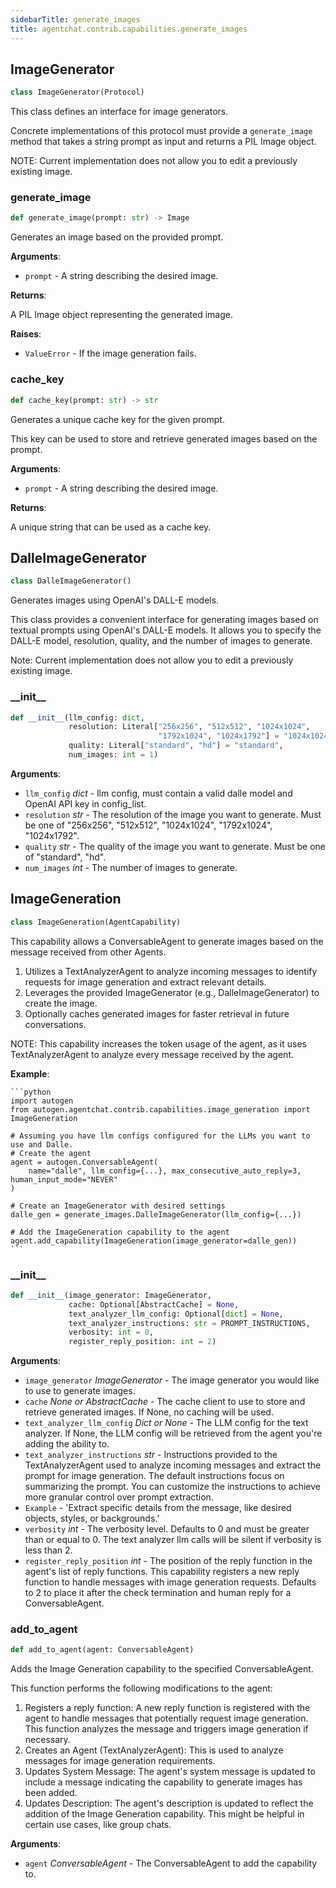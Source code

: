 ```yaml
---
sidebarTitle: generate_images
title: agentchat.contrib.capabilities.generate_images
---
```


## ImageGenerator

```python
class ImageGenerator(Protocol)
```

This class defines an interface for image generators.

Concrete implementations of this protocol must provide a `generate_image` method that takes a string prompt as
input and returns a PIL Image object.

NOTE: Current implementation does not allow you to edit a previously existing image.

### generate\_image

```python
def generate_image(prompt: str) -> Image
```

Generates an image based on the provided prompt.

**Arguments**:

- `prompt` - A string describing the desired image.
  

**Returns**:

  A PIL Image object representing the generated image.
  

**Raises**:

- `ValueError` - If the image generation fails.

### cache\_key

```python
def cache_key(prompt: str) -> str
```

Generates a unique cache key for the given prompt.

This key can be used to store and retrieve generated images based on the prompt.

**Arguments**:

- `prompt` - A string describing the desired image.
  

**Returns**:

  A unique string that can be used as a cache key.

## DalleImageGenerator

```python
class DalleImageGenerator()
```

Generates images using OpenAI's DALL-E models.

This class provides a convenient interface for generating images based on textual prompts using OpenAI's DALL-E
models. It allows you to specify the DALL-E model, resolution, quality, and the number of images to generate.

Note: Current implementation does not allow you to edit a previously existing image.

### \_\_init\_\_

```python
def __init__(llm_config: dict,
             resolution: Literal["256x256", "512x512", "1024x1024",
                                 "1792x1024", "1024x1792"] = "1024x1024",
             quality: Literal["standard", "hd"] = "standard",
             num_images: int = 1)
```

**Arguments**:

- `llm_config` _dict_ - llm config, must contain a valid dalle model and OpenAI API key in config_list.
- `resolution` _str_ - The resolution of the image you want to generate. Must be one of "256x256", "512x512", "1024x1024", "1792x1024", "1024x1792".
- `quality` _str_ - The quality of the image you want to generate. Must be one of "standard", "hd".
- `num_images` _int_ - The number of images to generate.

## ImageGeneration

```python
class ImageGeneration(AgentCapability)
```

This capability allows a ConversableAgent to generate images based on the message received from other Agents.

1. Utilizes a TextAnalyzerAgent to analyze incoming messages to identify requests for image generation and
extract relevant details.
2. Leverages the provided ImageGenerator (e.g., DalleImageGenerator) to create the image.
3. Optionally caches generated images for faster retrieval in future conversations.

NOTE: This capability increases the token usage of the agent, as it uses TextAnalyzerAgent to analyze every
message received by the agent.

**Example**:

    ```python
    import autogen
    from autogen.agentchat.contrib.capabilities.image_generation import ImageGeneration

    # Assuming you have llm configs configured for the LLMs you want to use and Dalle.
    # Create the agent
    agent = autogen.ConversableAgent(
        name="dalle", llm_config={...}, max_consecutive_auto_reply=3, human_input_mode="NEVER"
    )

    # Create an ImageGenerator with desired settings
    dalle_gen = generate_images.DalleImageGenerator(llm_config={...})

    # Add the ImageGeneration capability to the agent
    agent.add_capability(ImageGeneration(image_generator=dalle_gen))
    ```

### \_\_init\_\_

```python
def __init__(image_generator: ImageGenerator,
             cache: Optional[AbstractCache] = None,
             text_analyzer_llm_config: Optional[dict] = None,
             text_analyzer_instructions: str = PROMPT_INSTRUCTIONS,
             verbosity: int = 0,
             register_reply_position: int = 2)
```

**Arguments**:

- `image_generator` _ImageGenerator_ - The image generator you would like to use to generate images.
- `cache` _None or AbstractCache_ - The cache client to use to store and retrieve generated images. If None,
  no caching will be used.
- `text_analyzer_llm_config` _Dict or None_ - The LLM config for the text analyzer. If None, the LLM config will
  be retrieved from the agent you're adding the ability to.
- `text_analyzer_instructions` _str_ - Instructions provided to the TextAnalyzerAgent used to analyze
  incoming messages and extract the prompt for image generation. The default instructions focus on
  summarizing the prompt. You can customize the instructions to achieve more granular control over prompt
  extraction.
- `Example` - 'Extract specific details from the message, like desired objects, styles, or backgrounds.'
- `verbosity` _int_ - The verbosity level. Defaults to 0 and must be greater than or equal to 0. The text
  analyzer llm calls will be silent if verbosity is less than 2.
- `register_reply_position` _int_ - The position of the reply function in the agent's list of reply functions.
  This capability registers a new reply function to handle messages with image generation requests.
  Defaults to 2 to place it after the check termination and human reply for a ConversableAgent.

### add\_to\_agent

```python
def add_to_agent(agent: ConversableAgent)
```

Adds the Image Generation capability to the specified ConversableAgent.

This function performs the following modifications to the agent:

1. Registers a reply function: A new reply function is registered with the agent to handle messages that
potentially request image generation. This function analyzes the message and triggers image generation if
necessary.
2. Creates an Agent (TextAnalyzerAgent): This is used to analyze messages for image generation requirements.
3. Updates System Message: The agent's system message is updated to include a message indicating the
capability to generate images has been added.
4. Updates Description: The agent's description is updated to reflect the addition of the Image Generation
capability. This might be helpful in certain use cases, like group chats.

**Arguments**:

- `agent` _ConversableAgent_ - The ConversableAgent to add the capability to.

